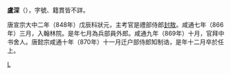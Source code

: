 '''盧深'''（{{bd|?||870年||}}），字號、籍貫皆不詳。

唐宣宗大中二年（848年）戊辰科狀元，主考官是禮部侍郎[[封敖|封敖]]。咸通七年（866年）三月，入翰林院。是年七月為兵部員外郎。咸通九年（869年）十月，官拜中书舍人。唐懿宗咸通十年（870年）十一月迁户部侍郎知制诰，是年十二月卒於任上。

[[Category:唐朝狀元|L]]